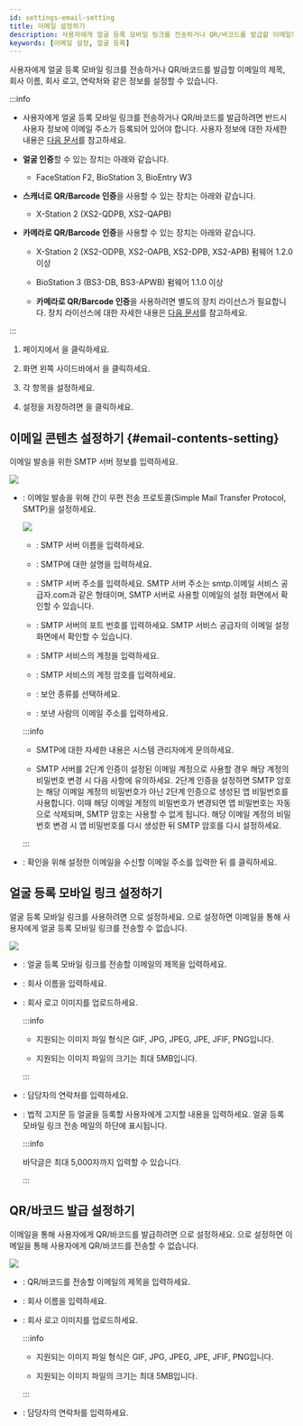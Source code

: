 ```yaml
---
id: settings-email-setting
title: 이메일 설정하기
description: 사용자에게 얼굴 등록 모바일 링크를 전송하거나 QR/바코드를 발급할 이메일의 제목, 회사 이름, 회사 로고, 연락처와 같은 정보를 설정할 수 있습니다.
keywords: [이메일 설정, 얼굴 등록]
---
```


사용자에게 얼굴 등록 모바일 링크를 전송하거나 QR/바코드를 발급할 이메일의 제목, 회사 이름, 회사 로고, 연락처와 같은 정보를 설정할 수 있습니다.

:::info

* 사용자에게 얼굴 등록 모바일 링크를 전송하거나 QR/바코드를 발급하려면 반드시 사용자 정보에 이메일 주소가 등록되어 있어야 합니다. 사용자 정보에 대한 자세한 내용은 [다음 문서](add-user-basic-info)를 참고하세요.

* **얼굴 인증**할 수 있는 장치는 아래와 같습니다.

  * FaceStation F2, BioStation 3, BioEntry W3

* **스캐너로 QR/Barcode 인증**을 사용할 수 있는 장치는 아래와 같습니다.

  * X-Station 2 (XS2-QDPB, XS2-QAPB)

* **카메라로 QR/Barcode 인증**을 사용할 수 있는 장치는 아래와 같습니다.

  * X-Station 2 (XS2-ODPB, XS2-OAPB, XS2-DPB, XS2-APB) 펌웨어 1.2.0 이상

  * BioStation 3 (BS3-DB, BS3-APWB) 펌웨어 1.1.0 이상

  * **카메라로 QR/Barcode 인증**을 사용하려면 별도의 장치 라이선스가 필요합니다. 장치 라이선스에 대한 자세한 내용은 [다음 문서](settings-license-device-license)를 참고하세요.

:::

1. <Cmd sid='shell.header.launcher' /> 페이지에서 <Cmd sid='shell.header.setting' />을 클릭하세요.

1. 화면 왼쪽 사이드바에서 <Cmd sid="common.emailContent" product='2' />을 클릭하세요.

1. 각 항목을 설정하세요.

1. 설정을 저장하려면 <Cmd sid="button.apply" product='2' />을 클릭하세요.

## 이메일 콘텐츠 설정하기 {#email-contents-setting}

이메일 발송을 위한 SMTP 서버 정보를 입력하세요.

<Image src='/img/biostarx-settings-email-contents.png' className='none' />

* <Cmd sid="common.emailContent.smtp" product='2' />: 이메일 발송을 위해 간이 우편 전송 프로토콜(Simple Mail Transfer Protocol, SMTP)을 설정하세요.

  <Image src='/img/biostarx-settings-email-smtp-option.png' className='none' />

  * <Cmd sid="setting.triggerAction.smtpServer" product='2' />: SMTP 서버 이름을 입력하세요.

  * <Cmd sid="common.description" product='2' />: SMTP에 대한 설명을 입력하세요.

  * <Cmd sid="setting.triggerAction.smtpServerAddr" product='2' />: SMTP 서버 주소를 입력하세요. SMTP 서버 주소는 smtp.이메일 서비스 공급자.com과 같은 형태이며, SMTP 서버로 사용할 이메일의 설정 화면에서 확인할 수 있습니다.

  * <Cmd sid="setting.triggerAction.portDefault25" product='2' />: SMTP 서버의 포트 번호를 입력하세요. SMTP 서비스 공급자의 이메일 설정 화면에서 확인할 수 있습니다.

  * <Cmd sid="common.userName" product='2' />: SMTP 서비스의 계정을 입력하세요.

  * <Cmd sid="common.password" product='2' />: SMTP 서비스의 계정 암호를 입력하세요.

  * <Cmd sid="setting.triggerAction.securityType" product='2' />: 보안 종류를 선택하세요.

  * <Cmd sid="setting.triggerAction.sender" product='2' />: 보낸 사람의 이메일 주소를 입력하세요.

  :::info

  * SMTP에 대한 자세한 내용은 시스템 관리자에게 문의하세요.

  * SMTP 서버를 2단계 인증이 설정된 이메일 계정으로 사용할 경우 해당 계정의 비밀번호 변경 시 다음 사항에 유의하세요. 2단계 인증을 설정하면 SMTP 암호는 해당 이메일 계정의 비밀번호가 아닌 2단계 인증으로 생성된 앱 비밀번호를 사용합니다. 이때 해당 이메일 계정의 비밀번호가 변경되면 앱 비밀번호는 자동으로 삭제되며, SMTP 암호는 사용할 수 없게 됩니다. 해당 이메일 계정의 비밀번호 변경 시 앱 비밀번호를 다시 생성한 뒤 SMTP 암호를 다시 설정하세요.

  :::

* <Cmd sid="common.emailContent.smtpTestMail" product='2' />: 확인을 위해 설정한 이메일을 수신할 이메일 주소를 입력한 뒤 <Cmd sid="button.smtpSettingTest" product='2' />를 클릭하세요.

## 얼굴 등록 모바일 링크 설정하기

얼굴 등록 모바일 링크를 사용하려면 <Cmd sid="common.use" product='2' />으로 설정하세요. <Cmd sid="common.notUse" product='2' />으로 설정하면 이메일을 통해 사용자에게 얼굴 등록 모바일 링크를 전송할 수 없습니다.

<Image src='/img/biostarx-settings-email-visual-face.png' />

* <Cmd sid="common.emailContent.title" product='2' />: 얼굴 등록 모바일 링크를 전송할 이메일의 제목을 입력하세요.

* <Cmd sid="common.emailContent.companyName" product='2' />: 회사 이름을 입력하세요.

* <Cmd sid="common.emailContent.companyLogo" product='2' />: 회사 로고 이미지를 업로드하세요.

  :::info

  * 지원되는 이미지 파일 형식은 GIF, JPG, JPEG, JPE, JFIF, PNG입니다.

  * 지원되는 이미지 파일의 크기는 최대 5MB입니다.

  :::

* <Cmd sid="common.emailContent.adminContact" product='2' />: 담당자의 연락처를 입력하세요.

* <Cmd sid="printOption.footer" product='2' />: 법적 고지문 등 얼굴을 등록할 사용자에게 고지할 내용을 입력하세요. 얼굴 등록 모바일 링크 전송 메일의 하단에 표시됩니다.

  :::info

  바닥글은 최대 5,000자까지 입력할 수 있습니다.

  :::

## QR/바코드 발급 설정하기

이메일을 통해 사용자에게 QR/바코드를 발급하려면 <Cmd sid="common.use" product='2' />으로 설정하세요. <Cmd sid="common.notUse" product='2' />으로 설정하면 이메일을 통해 사용자에게 QR/바코드를 전송할 수 없습니다.

<Image src='/img/biostarx-settings-email-qr.png' className='none' />

* <Cmd sid="common.emailContent.title" product='2' />: QR/바코드를 전송할 이메일의 제목을 입력하세요.

* <Cmd sid="common.emailContent.companyName" product='2' />: 회사 이름을 입력하세요.

* <Cmd sid="common.emailContent.companyLogo" product='2' />: 회사 로고 이미지를 업로드하세요.

  :::info

  * 지원되는 이미지 파일 형식은 GIF, JPG, JPEG, JPE, JFIF, PNG입니다.

  * 지원되는 이미지 파일의 크기는 최대 5MB입니다.

  :::

* <Cmd sid="common.emailContent.adminContact" product='2' />: 담당자의 연락처를 입력하세요.